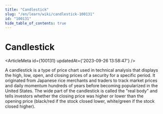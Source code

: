 ```yaml
---
title: "Candlestick"
slug: "/en/learn/wiki/candlestick-100131"
id: "100131"
hide_table_of_contents: true
---
```



# Candlestick

<ArticleMeta id={100131} updatedAt={'2023-09-26 13:58:47'} />
<div className='border-solid border-b border-t-0 my-4 border-[var(--ifm-color-gray-300)]' />

A candlestick is a type of price chart used in technical analysis that displays the high, low, open, and closing prices of a security for a specific period. It originated from Japanese rice merchants and traders to track market prices and daily momentum hundreds of years before becoming popularized in the United States. The wide part of the candlestick is called the "real body" and tells investors whether the closing price was higher or lower than the opening price (black/red if the stock closed lower, white/green if the stock closed higher).
